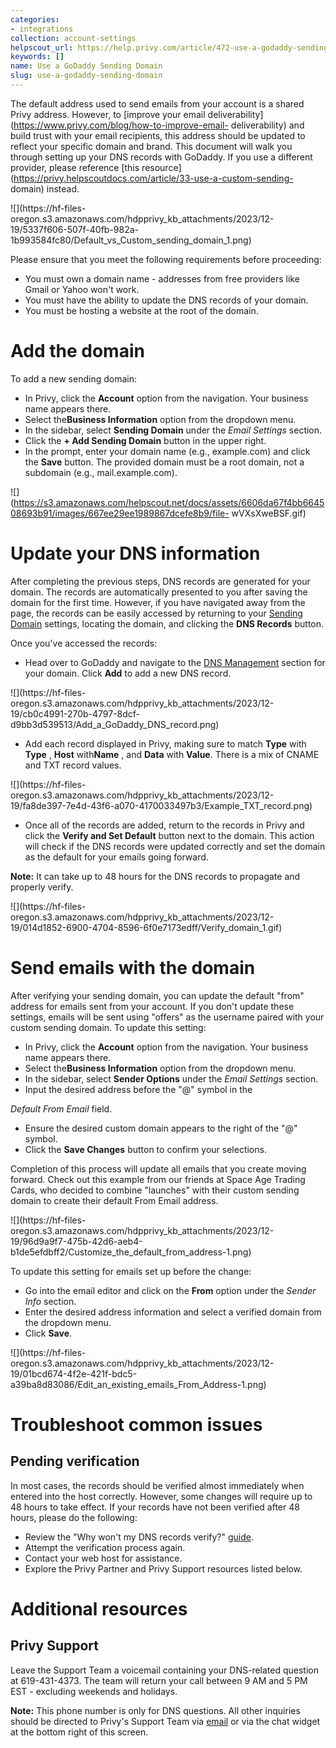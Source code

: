 ```yaml
---
categories:
- integrations
collection: account-settings
helpscout_url: https://help.privy.com/article/472-use-a-godaddy-sending-domain
keywords: []
name: Use a GoDaddy Sending Domain
slug: use-a-godaddy-sending-domain
---
```

The default address used to send emails from your account is a shared Privy
address. However, to [improve your email
deliverability](https://www.privy.com/blog/how-to-improve-email-
deliverability) and build trust with your email recipients, this address
should be updated to reflect your specific domain and brand. This document
will walk you through setting up your DNS records with GoDaddy. If you use a
different provider, please reference [this
resource](https://privy.helpscoutdocs.com/article/33-use-a-custom-sending-
domain) instead.

![](https://hf-files-
oregon.s3.amazonaws.com/hdpprivy_kb_attachments/2023/12-19/5337f606-507f-40fb-982a-1b993584fc80/Default_vs_Custom_sending_domain_1.png)

Please ensure that you meet the following requirements before proceeding:

  * You must own a domain name - addresses from free providers like Gmail or Yahoo won't work.
  * You must have the ability to update the DNS records of your domain.
  * You must be hosting a website at the root of the domain. 

# Add the domain

To add a new sending domain:

  * In Privy, click the **Account** option from the navigation. Your business name appears there. 
  * Select the**Business Information** option from the dropdown menu. 
  * In the sidebar, select **Sending Domain** under the  _Email Settings_ section. 
  * Click the **\+ Add Sending Domain** button in the upper right. 
  * In the prompt, enter your domain name (e.g., example.com) and click the **Save** button. The provided domain must be a root domain, not a subdomain (e.g., mail.example.com). 

![](https://s3.amazonaws.com/helpscout.net/docs/assets/6606da67f4bb664508693b91/images/667ee29ee1989867dcefe8b9/file-
wVXsXweBSF.gif)

# Update your DNS information

After completing the previous steps, DNS records are generated for your
domain. The records are automatically presented to you after saving the domain
for the first time. However, if you have navigated away from the page, the
records can be easily accessed by returning to your [Sending
Domain](https://dashboard.privy.com/settings/sending-domains) settings,
locating the domain, and clicking the **DNS Records** button.

Once you've accessed the records:

  * Head over to GoDaddy and navigate to the [DNS Management](https://www.godaddy.com/help/view-my-dns-settings-19182) section for your domain. Click **Add** to add a new DNS record.

![](https://hf-files-
oregon.s3.amazonaws.com/hdpprivy_kb_attachments/2023/12-19/cb0c4991-270b-4797-8dcf-d9bb3d539513/Add_a_GoDaddy_DNS_record.png)

  * Add each record displayed in Privy, making sure to match **Type** with **Type** , **Host** with**Name** , and **Data** with **Value**. There is a mix of CNAME and TXT record values. 

![](https://hf-files-
oregon.s3.amazonaws.com/hdpprivy_kb_attachments/2023/12-19/fa8de397-7e4d-43f6-a070-4170033497b3/Example_TXT_record.png)

  * Once all of the records are added, return to the records in Privy and click the **Verify and Set Default** button next to the domain. This action will check if the DNS records were updated correctly and set the domain as the default for your emails going forward.

**Note:** It can take up to 48 hours for the DNS records to propagate and
properly verify.

![](https://hf-files-
oregon.s3.amazonaws.com/hdpprivy_kb_attachments/2023/12-19/014d1852-6900-4704-8596-6f0e7173edff/Verify_domain_1.gif)

# Send emails with the domain

After verifying your sending domain, you can update the default "from" address
for emails sent from your account. If you don't update these settings, emails
will be sent using "offers" as the username paired with your custom sending
domain. To update this setting:

  * In Privy, click the **Account** option from the navigation. Your business name appears there. 
  * Select the**Business Information** option from the dropdown menu. 
  * In the sidebar, select **Sender Options** under the  _Email Settings_ section.
  * Input the desired address before the "@" symbol in the 

 _Default From Email_ field.

  * Ensure the desired custom domain appears to the right of the "@" symbol.
  * Click the **Save Changes** button to confirm your selections. 

Completion of this process will update all emails that you create moving
forward. Check out this example from our friends at Space Age Trading Cards,
who decided to combine "launches" with their custom sending domain to create
their default From Email address.

![](https://hf-files-
oregon.s3.amazonaws.com/hdpprivy_kb_attachments/2023/12-19/96d9a9f7-475b-42d6-aeb4-b1de5efdbff2/Customize_the_default_from_address-1.png)

To update this setting for emails set up before the change:

  * Go into the email editor and click on the **From** option under the _Sender Info_ section.
  * Enter the desired address information and select a verified domain from the dropdown menu.
  * Click **Save**.

![](https://hf-files-
oregon.s3.amazonaws.com/hdpprivy_kb_attachments/2023/12-19/01bcd674-4f2e-421f-bdc5-a39ba8d83086/Edit_an_existing_emails_From_Address-1.png)

# Troubleshoot common issues

## Pending verification

In most cases, the records should be verified almost immediately when entered
into the host correctly. However, some changes will require up to 48 hours to
take effect. If your records have not been verified after 48 hours, please do
the following:

  * Review the "Why won't my DNS records verify?" [guide](https://privy.helpscoutdocs.com/article/87-why-havent-my-dns-records-verified).
  * Attempt the verification process again.
  * Contact your web host for assistance.
  * Explore the Privy Partner and Privy Support resources listed below.

# Additional resources

## Privy Support

Leave the Support Team a voicemail containing your DNS-related question at
619-431-4373. The team will return your call between 9 AM and 5 PM EST -
excluding weekends and holidays.

**Note:** This phone number is only for DNS questions. All other inquiries
should be directed to Privy's Support Team via
[email](mailto:support@privy.com) or via the chat widget at the bottom right
of this screen.

